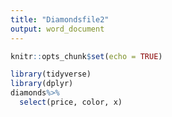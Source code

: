 ```yaml
---
title: "Diamondsfile2"
output: word_document
---
```


```r
knitr::opts_chunk$set(echo = TRUE)
```

```r

library(tidyverse)
library(dplyr)
diamonds%>%
  select(price, color, x)




```
